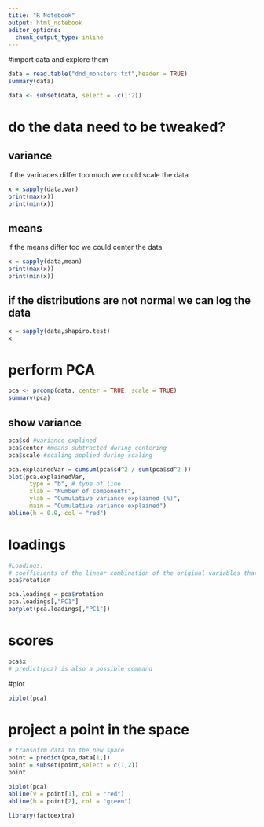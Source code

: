 ```yaml
---
title: "R Notebook"
output: html_notebook
editor_options: 
  chunk_output_type: inline
---
```

#import data and explore them
```r
data = read.table("dnd_monsters.txt",header = TRUE)
summary(data)
```



```r
data <- subset(data, select = -c(1:2))
```

# do the data need to be tweaked?
## variance
if the varinaces differ too much we could scale the data
```r
x = sapply(data,var)
print(max(x))
print(min(x))
```
## means
if the means differ too we could center the data
```r
x = sapply(data,mean)
print(max(x))
print(min(x))
```
## if the distributions are not normal we can log the data
```r
x = sapply(data,shapiro.test)
x
```

# perform PCA
```r
pca <- prcomp(data, center = TRUE, scale = TRUE)
summary(pca)
```
## show variance
```r
pca$sd #variance explined
pca$center #means subtracted during centering
pca$scale #scaling applied during scaling
```

```r
pca.explainedVar = cumsum(pca$sd^2 / sum(pca$sd^2 ))
plot(pca.explainedVar,
      type = "b", # type of line
      xlab = "Number of components", 
      ylab = "Cumulative variance explained (%)",
      main = "Cumulative variance explained")
abline(h = 0.9, col = "red")
```
# loadings
```r
#Loadings:
# coefficients of the linear combination of the original variables that defines each principal component
pca$rotation
```
```r
pca.loadings = pca$rotation
pca.loadings[,"PC1"]
barplot(pca.loadings[,"PC1"])
```

# scores
```r
pca$x
# predict(pca) is also a possible command
```
#plot
```r
biplot(pca)
```


# project a point in the space
```r
# transofrm data to the new space
point = predict(pca,data[1,])
point = subset(point,select = c(1,2))
point
```
```r
biplot(pca)
abline(v = point[1], col = "red")
abline(h = point[2], col = "green")
```


```r
library(factoextra)
```



